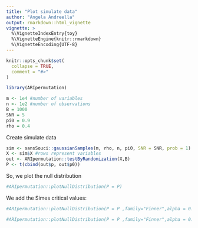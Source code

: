 ```yaml
---
title: "Plot simulate data"
author: "Angela Andreella"
output: rmarkdown::html_vignette
vignette: >
  %\VignetteIndexEntry{toy}
  %\VignetteEngine{knitr::rmarkdown}
  %\VignetteEncoding{UTF-8}
---
```


```r
knitr::opts_chunk$set(
  collapse = TRUE,
  comment = "#>"
)
```

```r
library(ARIpermutation)
```

```r
m <- 1e4 #number of variables
n <- 1e2 #number of observations
B = 1000
SNR = 5
pi0 = 0.9
rho = 0.4
```


Create simulate data 

```r
sim <- sansSouci::gaussianSamples(m, rho, n, pi0, SNR = SNR, prob = 1)
X <- sim$X #rows represent variables
out <- ARIpermutation::testByRandomization(X,B)
P <- t(cbind(out$p, out$p0))
```

So, we plot the null distribution

```r
#ARIpermutation::plotNullDistribution(P = P)
```

We add the Simes critical values:

```r
#ARIpermutation::plotNullDistribution(P = P ,family="Finner",alpha = 0.1, ct = c(0,1), delta = 0)
```

```r
#ARIpermutation::plotNullDistribution(P = P ,family="Finner",alpha = 0.1, ct = c(0,1), delta = 7)
```


